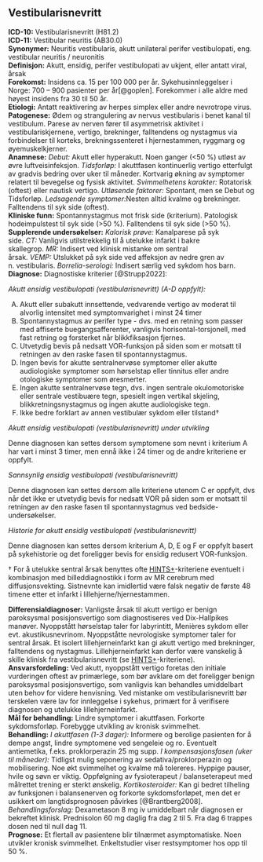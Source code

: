 ## Vestibularisnevritt {#sec-vestibularisnevritt}

**ICD-10:** Vestibularisnevritt (H81.2)\
**ICD-11:** Vestibular neuritis (AB30.0)\
**Synonymer:** Neuritis vestibularis, akutt unilateral perifer vestibulopati, eng. vestibular neuritis / neuronitis\
**Definisjon:** Akutt, ensidig, perifer vestibulopati av ukjent, eller antatt viral, årsak\
**Forekomst:** Insidens ca. 15 per 100 000 per år. Sykehusinnleggelser i Norge: 700 -- 900 pasienter per år[@goplen]. Forekommer i alle aldre med høyest insidens fra 30 til 50 år.\
**Etiologi:** Antatt reaktivering av herpes simplex eller andre nevrotrope virus.\
**Patogenese:** Ødem og strangulering av nervus vestibularis i benet kanal til vestibulum. Parese av nerven fører til asymmetrisk aktivitet i vestibulariskjernene, vertigo, brekninger, falltendens og nystagmus via forbindelser til korteks, brekningssenteret i hjernestammen, ryggmarg og øyemuskelkjerner.\
**Anamnese:** *Debut:* Akutt eller hyperakutt. Noen ganger (\<50 %) utløst av øvre luftveisinfeksjon. *Tidsforløp:* I akuttfasen kontinuerlig vertigo etterfulgt av gradvis bedring over uker til måneder. Kortvarig økning av symptomer relatert til bevegelse og fysisk aktivitet. *Svimmelhetens karakter:* Rotatorisk (oftest) eller nautisk vertigo. *Utløsende faktorer:* Spontant, men se Debut og Tidsforløp. *Ledsagende symptomer:*Nesten alltid kvalme og brekninger. Falltendens til syk side (oftest).\
**Kliniske funn:** Spontannystagmus mot frisk side (kriterium). Patologisk hodeimpulstest til syk side (\>50 %). Falltendens til syk side (\>50 %).\
**Supplerende undersøkelser:** *Kalorisk prøve:* Kanalparese på syk side. *CT:* Vanligvis utilstrekkelig til å utelukke infarkt i bakre skallegrop. *MR:* Indisert ved klinisk mistanke om sentral årsak. *VEMP:* Utslukket på syk side ved affeksjon av nedre gren av n. vestibularis. *Borrelia-serologi:* Indisert særlig ved sykdom hos barn.\
**Diagnose:** Diagnostiske kriterier [@Strupp2022]:

::: diagnose
*Akutt ensidig vestibulopati (vestibularisnevritt) (A-D oppfylt):*

A.  Akutt eller subakutt innsettende, vedvarende vertigo av moderat til alvorlig intensitet med symptomvarighet i minst 24 timer
B.  Spontannystagmus av perifer type - dvs. med en retning som passer med affiserte buegangsafferenter, vanligvis horisontal-torsjonell, med fast retning og forsterket når blikkfiksasjon fjernes.
C.  Utvetydig bevis på nedsatt VOR-funksjon på siden som er motsatt til retningen av den raske fasen til spontannystagmus.
D.  Ingen bevis for akutte sentralnervøse symptomer eller akutte audiologiske symptomer som hørselstap eller tinnitus eller andre otologiske symptomer som øresmerter.
E.  Ingen akutte sentralnervøse tegn, dvs. ingen sentrale okulomotoriske eller sentrale vestibuære tegn, spesielt ingen vertikal skjeling, blikkretningsnystagmus og ingen akutte audiologiske tegn.
F.  Ikke bedre forklart av annen vestibulær sykdom eller tilstand†

*Akutt ensidig vestibulopati (vestibularisnevritt) under utvikling*

Denne diagnosen kan settes dersom symptomene som nevnt i kriterium A har vart i minst 3 timer, men ennå ikke i 24 timer og de andre kriteriene er oppfylt.

*Sannsynlig ensidig vestibulopati (vestibularisnevritt)*

Denne diagnosen kan settes dersom alle kriteriene utenom C er oppfylt, dvs når det ikke er utvetydig bevis for nedsatt VOR på siden som er motsatt til retningen av den raske fasen til spontannystagmus ved bedside-undersøkelser.

*Historie for akutt ensidig vestibulopati (vestibularisnevritt)*

Denne diagnosen kan settes dersom kriterium A, D, E og F er oppfylt basert på sykehistorie og det foreligger bevis for ensidig redusert VOR-funksjon.
:::

† For å utelukke sentral årsak benyttes ofte [HINTS+](#sec-HINTS)-kriteriene eventuelt i kombinasjon med billeddiagnostikk i form av MR cerebrum med diffusjonsvekting. Sistnevnte kan imidlertid være falsk negativ de første 48 timene etter et infarkt i lillehjerne/hjernestammen.

**Differensialdiagnoser:** Vanligste årsak til akutt vertigo er benign paroksysmal posisjonsvertigo som diagnostiseres ved Dix-Hallpikes manøver. Nyoppstått hørselstap taler for labyrintitt, Menières sykdom eller evt. akustikusnevrinom. Nyoppståtte nevrologiske symptomer taler for sentral årsak. Et isolert lillehjerneinfarkt kan gi akutt vertigo med brekninger, falltendens og nystagmus. Lillehjerneinfarkt kan derfor være vanskelig å skille klinisk fra vestibularisnevritt (se [HINTS+](#sec-HINTS)-kriteriene).\
**Ansvarsfordeling:** Ved akutt, nyoppstått vertigo foretas den initiale vurderingen oftest av primærlege, som bør avklare om det foreligger benign paroksysmal posisjonsvertigo, som vanligvis kan behandles umiddelbart uten behov for videre henvisning. Ved mistanke om vestibularisnevritt bør terskelen være lav for innleggelse i sykehus, primært for å verifisere diagnosen og utelukke lillehjerneinfarkt.\
**Mål for behandling:** Lindre symptomer i akuttfasen. Forkorte sykdomsforløp. Forebygge utvikling av kronisk svimmelhet.\
**Behandling:** *I akuttfasen (1-3 dager):* Informere og berolige pasienten for å dempe angst, lindre symptomene ved sengeleie og ro. Eventuelt antiemetika, f.eks. proklorperazin 25 mg supp. *I kompensasjonsfasen (uker til måneder):* Tidligst mulig seponering av sedativa/proklorperazin og mobilisering. Noe økt svimmelhet og kvalme må tolereres. Hyppige pauser, hvile og søvn er viktig. Oppfølgning av fysioterapeut / balanseterapeut med målrettet trening er sterkt ønskelig. *Kortikosteroider:* Kan gi bedret tilheling av funksjonen i balansenerven og forkorte sykdomsforløpet, men det er usikkert om langtidsprognosen påvirkes [@Brantberg2008]. *Behandlingsforslag:* Dexametason 8 mg iv umiddelbart når diagnosen er bekreftet klinisk. Prednisolon 60 mg daglig fra dag 2 til 5. Fra dag 6 trappes dosen ned til null dag 11.\
**Prognose:** Et flertall av pasientene blir tilnærmet asymptomatiske. Noen utvikler kronisk svimmelhet. Enkeltstudier viser restsymptomer hos opp til 50 %.
